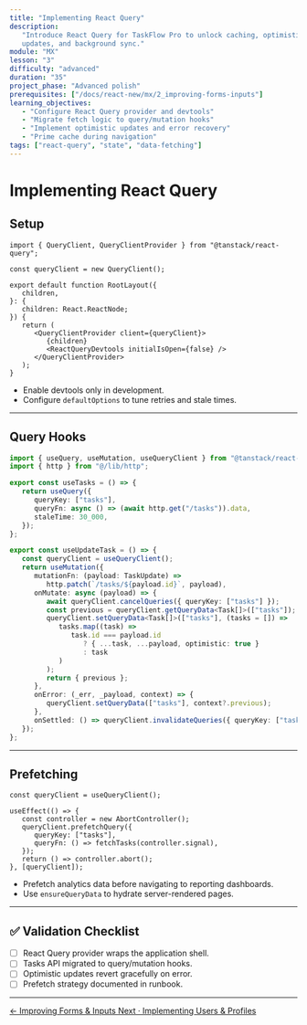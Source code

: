 ```yaml
---
title: "Implementing React Query"
description:
   "Introduce React Query for TaskFlow Pro to unlock caching, optimistic
   updates, and background sync."
module: "MX"
lesson: "3"
difficulty: "advanced"
duration: "35"
project_phase: "Advanced polish"
prerequisites: ["/docs/react-new/mx/2_improving-forms-inputs"]
learning_objectives:
   - "Configure React Query provider and devtools"
   - "Migrate fetch logic to query/mutation hooks"
   - "Implement optimistic updates and error recovery"
   - "Prime cache during navigation"
tags: ["react-query", "state", "data-fetching"]
---
```


# Implementing React Query

## Setup

```tsx filename="src/app/layout.tsx"
import { QueryClient, QueryClientProvider } from "@tanstack/react-query";

const queryClient = new QueryClient();

export default function RootLayout({
   children,
}: {
   children: React.ReactNode;
}) {
   return (
      <QueryClientProvider client={queryClient}>
         {children}
         <ReactQueryDevtools initialIsOpen={false} />
      </QueryClientProvider>
   );
}
```

-  Enable devtools only in development.
-  Configure `defaultOptions` to tune retries and stale times.

---

## Query Hooks

```ts filename="src/features/tasks/api.ts"
import { useQuery, useMutation, useQueryClient } from "@tanstack/react-query";
import { http } from "@/lib/http";

export const useTasks = () => {
   return useQuery({
      queryKey: ["tasks"],
      queryFn: async () => (await http.get("/tasks")).data,
      staleTime: 30_000,
   });
};

export const useUpdateTask = () => {
   const queryClient = useQueryClient();
   return useMutation({
      mutationFn: (payload: TaskUpdate) =>
         http.patch(`/tasks/${payload.id}`, payload),
      onMutate: async (payload) => {
         await queryClient.cancelQueries({ queryKey: ["tasks"] });
         const previous = queryClient.getQueryData<Task[]>(["tasks"]);
         queryClient.setQueryData<Task[]>(["tasks"], (tasks = []) =>
            tasks.map((task) =>
               task.id === payload.id
                  ? { ...task, ...payload, optimistic: true }
                  : task
            )
         );
         return { previous };
      },
      onError: (_err, _payload, context) => {
         queryClient.setQueryData(["tasks"], context?.previous);
      },
      onSettled: () => queryClient.invalidateQueries({ queryKey: ["tasks"] }),
   });
};
```

---

## Prefetching

```tsx filename="src/app/(app)/layout.tsx"
const queryClient = useQueryClient();

useEffect(() => {
   const controller = new AbortController();
   queryClient.prefetchQuery({
      queryKey: ["tasks"],
      queryFn: () => fetchTasks(controller.signal),
   });
   return () => controller.abort();
}, [queryClient]);
```

-  Prefetch analytics data before navigating to reporting dashboards.
-  Use `ensureQueryData` to hydrate server-rendered pages.

---

## ✅ Validation Checklist

-  [ ] React Query provider wraps the application shell.
-  [ ] Tasks API migrated to query/mutation hooks.
-  [ ] Optimistic updates revert gracefully on error.
-  [ ] Prefetch strategy documented in runbook.

---

<div className='mt-8 flex justify-between'>
   <a
      href='/docs/react-new/mx/2_improving-forms-inputs'
      className='text-sm font-medium text-muted-foreground hover:text-foreground'
   >
      ← Improving Forms & Inputs
   </a>
   <a
      href='/docs/react-new/mx/4_users-profiles'
      className='text-sm font-medium text-primary hover:text-primary/80'
   >
      Next · Implementing Users & Profiles
   </a>
</div>
